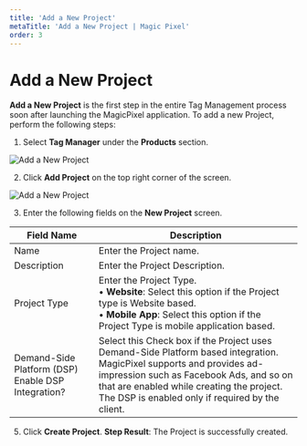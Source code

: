 ---
title: 'Add a New Project'
metaTitle: 'Add a New Project | Magic Pixel'
order: 3
---

# Add a New Project

**Add a New Project** is the first step in the entire Tag Management process soon after launching the MagicPixel application. 
To add a new Project, perform the following steps:
1.	 Select **Tag Manager** under the **Products** section.

![Add a New Project](/images/addanewprojectimages/addproject1.png)

2.	Click **Add Project** on the top right corner of the screen.

![Add a New Project](/images/addanewprojectimages/addproject2.png)

3.	Enter the following fields on the **New Project** screen.

| Field Name      | Description |
| ----------- | ----------- |
| Name      | Enter the Project name.|
| Description   | Enter the Project Description.|
|Project Type | Enter the Project Type. <br /> • **Website**: Select this option if the Project type is Website based. <br /> •	**Mobile App**: Select this option if the Project Type is mobile application based. |
|Demand-Side Platform (DSP) Enable DSP Integration? | Select this Check box if the Project uses Demand-Side Platform based integration. MagicPixel supports and provides ad-impression such as Facebook Ads, and so on that are enabled while creating the project. The DSP is enabled only if required by the client. |

5.	Click **Create Project**.
**Step Result**: The Project is successfully created.